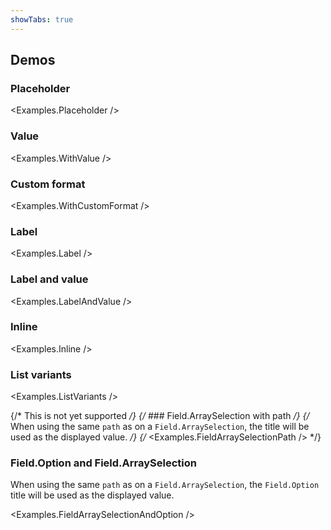 ```yaml
---
showTabs: true
---
```



## Demos

### Placeholder

<Examples.Placeholder />

### Value

<Examples.WithValue />

### Custom format

<Examples.WithCustomFormat />

### Label

<Examples.Label />

### Label and value

<Examples.LabelAndValue />

### Inline

<Examples.Inline />

### List variants

<Examples.ListVariants />

{/* This is not yet supported */}
{/* ### Field.ArraySelection with path */}
{/* When using the same `path` as on a `Field.ArraySelection`, the title will be used as the displayed value. */}
{/* <Examples.FieldArraySelectionPath /> */}

### Field.Option and Field.ArraySelection

When using the same `path` as on a `Field.ArraySelection`, the `Field.Option` title will be used as the displayed value.

<Examples.FieldArraySelectionAndOption />
